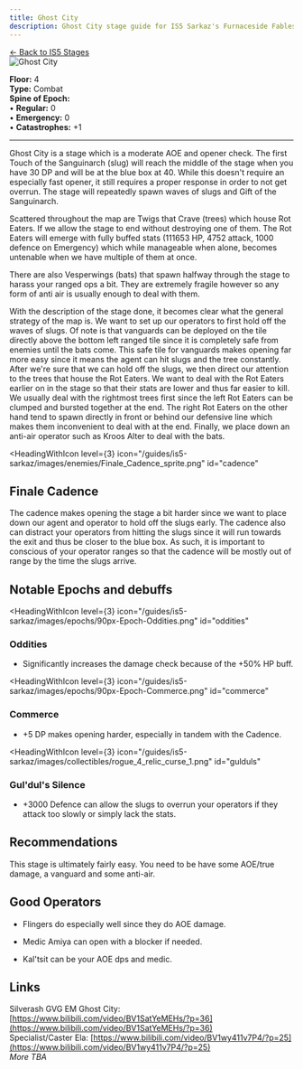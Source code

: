 ```yaml
---
title: Ghost City
description: Ghost City stage guide for IS5 Sarkaz's Furnaceside Fables
---
```


<div class="back-button-container">
  <a href="/is5-sarkaz/stages/" class="back-button">
    <span class="back-arrow">←</span>
    <span class="back-text">Back to IS5 Stages</span>
  </a>
</div>


<img src="/stages/is5/ghost-city.png" alt="Ghost City" />

**Floor:** 4  
**Type:** Combat  
**Spine of Epoch:**<br />
• **Regular:** 0<br />
• **Emergency:** 0<br />
• **Catastrophes:** +1

---


<StrategySection title="Stage Analysis" author="Bait" defaultOpen={true}>

Ghost City is a stage which is a moderate AOE and opener check. The first Touch of the Sanguinarch (slug) will reach the middle of the stage
when you have 30 DP and will be at the blue box at 40. While this doesn't require an especially fast opener, it still requires a proper 
response in order to not get overrun. The stage will repeatedly spawn waves of slugs and Gift of the Sanguinarch.

Scattered throughout the map are Twigs that Crave (trees) which house Rot Eaters. If we allow the stage to end without destroying one of them. The Rot Eaters
will emerge with fully buffed stats (111653 HP, 4752 attack, 1000 defence on Emergency) which while manageable when alone, becomes untenable when we have multiple of them at once.

There are also Vesperwings (bats) that spawn halfway through the stage to harass your ranged ops a bit. They are extremely fragile however so any form
of anti air is usually enough to deal with them.

With the description of the stage done, it becomes clear what the general strategy of the map is. We want to set up our operators to first hold off the waves of slugs.
Of note is that vanguards can be deployed on the tile directly above the bottom left ranged tile since it is completely safe from enemies until the bats come.
This safe tile for vanguards makes opening far more easy since it means the agent can hit slugs and the tree constantly. After we're sure that we
can hold off the slugs, we then direct our attention to the trees that house the Rot Eaters. We want to deal with the Rot Eaters
earlier on in the stage so that their stats are lower and thus far easier to kill. We usually deal with the rightmost trees first since the left Rot Eaters can
be clumped and bursted together at the end. The right Rot Eaters on the other hand tend to spawn directly in front or behind our defensive line which makes them
inconvenient to deal with at the end. Finally, we place down an anti-air operator such as Kroos Alter to deal with the bats.

<HeadingWithIcon
  level={3}
  icon="/guides/is5-sarkaz/images/enemies/Finale_Cadence_sprite.png"
  id="cadence"
>
  ## Finale Cadence
</HeadingWithIcon>

The cadence makes opening the stage a bit harder since we want to place down our agent and operator to hold off the slugs early.
The cadence also can distract your operators from hitting the slugs since it will run towards the exit and thus be closer to the blue box.
As such, it is important to conscious of your operator ranges so that the cadence will be mostly out of range by the time the slugs arrive.

## Notable Epochs and debuffs

<HeadingWithIcon
  level={3}
  icon="/guides/is5-sarkaz/images/epochs/90px-Epoch-Oddities.png"
  id="oddities"
>
  ### Oddities
</HeadingWithIcon>

- Significantly increases the damage check because of the +50% HP buff.

<HeadingWithIcon
  level={3}
  icon="/guides/is5-sarkaz/images/epochs/90px-Epoch-Commerce.png"
  id="commerce"
>
  ### Commerce
</HeadingWithIcon>

- +5 DP makes opening harder, especially in tandem with the Cadence.

<HeadingWithIcon
  level={3}
  icon="/guides/is5-sarkaz/images/collectibles/rogue_4_relic_curse_1.png"
  id="gulduls"
>
  ### Gul'dul's Silence
</HeadingWithIcon>

- +3000 Defence can allow the slugs to overrun your operators if they attack too slowly or simply lack the stats.

## Recommendations

This stage is ultimately fairly easy. You need to be have some AOE/true damage, a vanguard and some anti-air. 

## Good Operators

- Flingers do especially well since they do AOE damage.

- Medic Amiya can open with a blocker if needed.

- Kal'tsit can be your AOE dps and medic.

</StrategySection>

Links
-------------
Silverash GVG EM Ghost City: [https://www.bilibili.com/video/BV1SatYeMEHs/?p=36](https://www.bilibili.com/video/BV1SatYeMEHs/?p=36) <br />
Specialist/Caster Ela: [https://www.bilibili.com/video/BV1wy411v7P4/?p=25](https://www.bilibili.com/video/BV1wy411v7P4/?p=25) <br />
*More TBA*